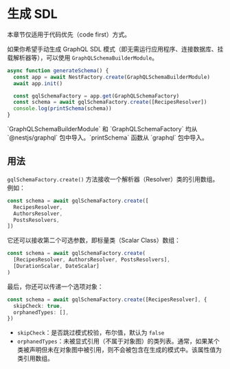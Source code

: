 # 生成 SDL

<CalloutInfo type="warning">

本章节仅适用于代码优先（code first）方式。

</CalloutInfo>

如果你希望手动生成 GraphQL SDL 模式（即无需运行应用程序、连接数据库、挂载解析器等），可以使用 `GraphQLSchemaBuilderModule`。

```ts
async function generateSchema() {
  const app = await NestFactory.create(GraphQLSchemaBuilderModule)
  await app.init()

  const gqlSchemaFactory = app.get(GraphQLSchemaFactory)
  const schema = await gqlSchemaFactory.create([RecipesResolver])
  console.log(printSchema(schema))
}
```

<CalloutInfo>
  `GraphQLSchemaBuilderModule` 和 `GraphQLSchemaFactory` 均从 `@nestjs/graphql`
  包中导入。`printSchema` 函数从 `graphql` 包中导入。
</CalloutInfo>

## 用法

`gqlSchemaFactory.create()` 方法接收一个解析器（Resolver）类的引用数组。例如：

```ts
const schema = await gqlSchemaFactory.create([
  RecipesResolver,
  AuthorsResolver,
  PostsResolvers,
])
```

它还可以接收第二个可选参数，即标量类（Scalar Class）数组：

```ts
const schema = await gqlSchemaFactory.create(
  [RecipesResolver, AuthorsResolver, PostsResolvers],
  [DurationScalar, DateScalar]
)
```

最后，你还可以传递一个选项对象：

```ts
const schema = await gqlSchemaFactory.create([RecipesResolver], {
  skipCheck: true,
  orphanedTypes: [],
})
```

- `skipCheck`：是否跳过模式校验，布尔值，默认为 `false`
- `orphanedTypes`：未被显式引用（不属于对象图）的类列表。通常，如果某个类被声明但未在对象图中被引用，则不会被包含在生成的模式中。该属性值为类引用数组。
